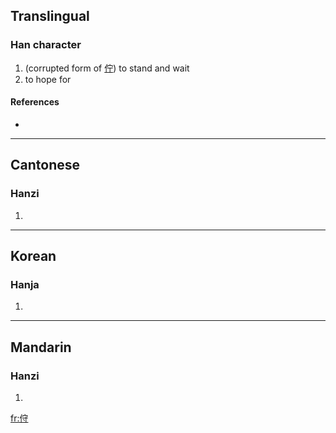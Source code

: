 ==Translingual==

===Han character===
{{Han char|rn=9|rad=人|as=06|sn=8|four=|canj=人十木戈 (OJDI)}}

# (corrupted form of [[佇]]) to stand and wait
# to hope for

====References====
* {{Han ref|kx=0102.230|hdz=10154.020|uh=344F|ud=13391}}

----

==Cantonese==

===Hanzi===
{{yue-hanzi|jyut=|y=chyu5, jyu2}}

# {{defn|Cantonese}}

----

==Korean==

===Hanja===
{{ko-hanja|hangeul=저|rv=jeo|mr=chŏ|y=ce|eumhun=우두커니|ehrv=udukeoni|ehmr=uduk'ŏni|ehy=wudwukeni}}

# {{defn|Korean}}

----

==Mandarin==

===Hanzi===
{{cmn-hanzi|pin=[[zhù]] ([[zhu4]])|wg=chu<sup>4</sup>}}

# {{defn|Mandarin}}

[[fr:㑏]]